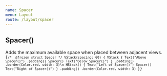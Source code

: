 ```yaml
---
name: Spacer
menu: Layout
route: /layout/spacer
---
```




## Spacer() 
Adds the maximum available space when placed between adjacent views.
<ContentBlock imgName="Stacks-spacer.png">
  <code className="clike">
    {`
/* 
    @frozen struct Spacer
*/
VStack(spacing: 60) {
    VStack {
        Text("Above Spacer()")
            .padding()
        Spacer()
        Text("Below Spacer()")
    }
    .padding()
    .border(Color.red, width: 3)\n
    HStack() {
        Text("Left of Spacer()")
        Spacer()
        Text("Right of Spacer()")
    }
    .padding()
    .border(Color.red, width: 3)
}
    `}
  </code>
</ContentBlock>
